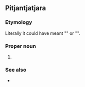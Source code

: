 {{also|Uluru}}
==Pitjantjatjara==

===Etymology===
Literally it could have meant "{{m|en|[[great]] [[pebble]]}}" or "{{m|en|[[Earth]] [[mother]]}}".

===Proper noun===
{{head|pjt|proper noun}}

# {{place|pjt|large rock formation|in central|c/Australia|t1=Uluru|t2=Ayers Rock}}

===See also===
* {{l|pjt|Kata Tjuṯa}}

{{c|pjt|Geology}}